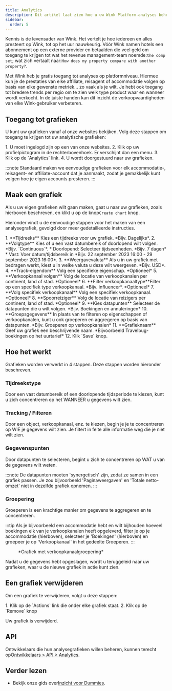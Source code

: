 ```yaml
---
title: Analytics
description: Dit artikel laat zien hoe u uw Wink Platform-analyses beheert.
sidebar:
  order: 5
---
```


Kennis is de levensader van Wink. Het vertelt je hoe iedereen en alles presteert op Wink, tot op het uur nauwkeurig. Vóór Wink namen hotels een abonnement op een externe provider en betaalden die veel geld om toegang te krijgen tot wat het revenue management-team noemde:`the comp set`; wat zich vertaalt naar:`How does my property compare with another property?`.

Met Wink heb je gratis toegang tot analyses op platformniveau. Hiermee kun je de prestaties van elke affiliate, reisagent of accommodatie volgen op basis van elke gewenste metriek... zo vaak als je wilt. Je hebt ook toegang tot bredere trends per regio om te zien welk type product waar en wanneer wordt verkocht. In de juiste handen kan dit inzicht de verkoopvaardigheden van elke Wink-gebruiker verbeteren.

## Toegang tot grafieken

U kunt uw grafieken vanaf al onze websites bekijken. Volg deze stappen om toegang te krijgen tot uw analytische grafieken:

<Steps>
  1. U moet ingelogd zijn op een van onze websites.
  2. Klik op uw profielpictogram in de rechterbovenhoek. Er verschijnt dan een menu.
  3. Klik op de `Analytics` link.
  4. U wordt doorgestuurd naar uw grafieken.
</Steps>


:::note
Standaard maken we eenvoudige grafieken voor elk accommodatie-, reisagent- en affiliate-account dat je aanmaakt, zodat je gemakkelijk kunt volgen hoe je eigen accounts presteren.
:::

## Maak een grafiek

Als u uw eigen grafieken wilt gaan maken, gaat u naar uw grafieken, zoals hierboven beschreven, en klikt u op de knop`Create chart` knop.

Hieronder vindt u de eenvoudige stappen voor het maken van een analysegrafiek, gevolgd door meer gedetailleerde instructies.

<Steps>
  1. **Tijdreeks** Kies een tijdreeks voor uw grafiek. *Bijv. Dagelijks*.
  2. **Volgtype** Kies of u een vast datumbereik of doorlopend wilt volgen. *Bijv. `Continuous`*.
     * Doorlopend: Selecteer tijdseenheden. *Bijv. 7 dagen*
     * Vast: Voer datum/tijdsbereik in *Bijv. 22 september 2023 16:00 - 29 september 2023 16:00*.
  3. **Weergavevaluta** Als u in uw grafiek met bedragen werkt, kiest u in welke valuta u deze wilt weergeven. *Bijv. USD*.
  4. **Track-eigendom** Volg een specifieke eigenschap. *Optioneel*
  5. **Verkoopkanaal volgen** Volg de locatie van verkoopkanalen per continent, land of stad. *Optioneel*
  6. **Filter verkoopkanaaltype**Filter op een specifiek type verkoopkanaal. *Bijv. influencer*. *Optioneel*
  7. **Volg specifiek verkoopkanaal** Volg een specifiek verkoopkanaal. *Optioneel*
  8. **Spoorreiziger** Volg de locatie van reizigers per continent, land of stad. *Optioneel*
  9. **Kies datapunten** Selecteer de datapunten die u wilt volgen. *Bijv. Boekingen en annuleringen*
  10. **Groepsgegevens** In plaats van te filteren op eigenschappen of verkoopkanalen, kunt u ook groeperen en aggregeren op basis van datapunten. *Bijv. Groeperen op verkoopkanalen*
  11. **Grafieknaam** Geef uw grafiek een beschrijvende naam. *Bijvoorbeeld Travelbug-boekingen op het uurtarief*
  12. Klik `Save` knop.
</Steps>


## Hoe het werkt

Grafieken worden verwerkt in 4 stappen. Deze stappen worden hieronder beschreven.

### Tijdreekstype

Door een vast datumbereik of een doorlopende tijdsperiode te kiezen, kunt u zich concentreren op het WANNEER u gegevens wilt zien.

### Tracking / Filteren

Door een object, verkoopkanaal, enz. te kiezen, begin je je te concentreren op WIE je gegevens wilt zien. Je filtert in feite alle informatie weg die je niet wilt zien.

### Gegevenspunten

Door datapunten te selecteren, begint u zich te concentreren op WAT u van de gegevens wilt weten.

:::note
De datapunten moeten 'synergetisch' zijn, zodat ze samen in een grafiek passen. Je zou bijvoorbeeld 'Paginaweergaven' en 'Totale netto-omzet' niet in dezelfde grafiek opnemen.
:::

### Groepering<Badge text="New" variant="note" />


Groeperen is een krachtige manier om gegevens te aggregeren en te concentreren.

:::tip
Als je bijvoorbeeld een accommodatie hebt en wilt bijhouden hoeveel boekingen elk van je verkoopkanalen heeft opgeleverd, filter je op je accommodatie (hierboven), selecteer je 'Boekingen' (hierboven) en groepeer je op 'Verkoopkanaal' in het gedeelte Groeperen.
:::

<figure>
  <CloudinaryImage width="700" height="219" resize="scale" quality="best" alt="Analytics-grafiek" src="academy/analytics" errorImage="noimage_opaque_nyrtl0.png" />

  <figcaption>*Grafiek met verkoopkanaalgroepering*</figcaption>
</figure>


Nadat u de gegevens hebt opgeslagen, wordt u teruggeleid naar uw grafieken, waar u de nieuwe grafiek in actie kunt zien.

## Een grafiek verwijderen

Om een grafiek te verwijderen, volgt u deze stappen:

<Steps>
  1. Klik op de `Actions` link die onder elke grafiek staat.
  2. Klik op de `Remove` knop
</Steps>


Uw grafiek is verwijderd.

## API

Ontwikkelaars die hun analysegrafieken willen beheren, kunnen terecht op[Ontwikkelaars > API > Analytics](/developers/apis/#analytics-api).

## Verder lezen

* Bekijk onze gids over[Inzicht voor Dummies](/guides/insight-for-dummies).

